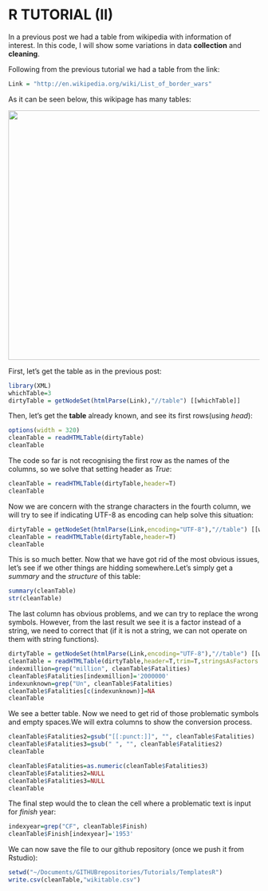 R TUTORIAL (II)
========================================================

In a previous post we had a table from wikipedia with information of interest. In this code, I will show some variations in data **collection** and **cleaning**.  

Following from the previous tutorial we had a table from the link:
```r
Link = "http://en.wikipedia.org/wiki/List_of_border_wars"
```

As it can be seen below, this wikipage has many tables:

<img src="http://i.imgur.com/hOa1tml.jpg" height="500" width="800" align=center> 

First, let's get the table as in the previous post:

```r
library(XML)
whichTable=3
dirtyTable = getNodeSet(htmlParse(Link),"//table") [[whichTable]]
```

Then, let's get the **table** already known, and see its first rows(using *head*):
```r
options(width = 320)
cleanTable = readHTMLTable(dirtyTable)
cleanTable
```

The code so far is not recognising the first row as the names of the columns, so we solve that setting header as *True*:

```r
cleanTable = readHTMLTable(dirtyTable,header=T)
cleanTable
```

Now we are concern with the strange characters in the fourth column, we will try to see if indicating UTF-8 as encoding can help solve this situation:
```r
dirtyTable = getNodeSet(htmlParse(Link,encoding="UTF-8"),"//table") [[whichTable]]
cleanTable = readHTMLTable(dirtyTable,header=T)
cleanTable
```

This is so much better. Now that we have got rid of the most obvious issues, let's see if we other things are hidding somewhere.Let's simply get a *summary* and the *structure* of this table:
```r
summary(cleanTable)
str(cleanTable)
```

The last column has obvious problems, and we can try to replace the wrong symbols. However, from the last result we see it is a factor instead of a string, we need to correct that (if it is not a string, we can not operate on them with string functions).

```r
dirtyTable = getNodeSet(htmlParse(Link,encoding="UTF-8"),"//table") [[whichTable]]
cleanTable = readHTMLTable(dirtyTable,header=T,trim=T,stringsAsFactors = F)
indexmillion=grep("million", cleanTable$Fatalities)
cleanTable$Fatalities[indexmillion]='2000000'
indexunknown=grep("Un", cleanTable$Fatalities)
cleanTable$Fatalities[c(indexunknown)]=NA
cleanTable
```

We see a better table. Now we need to get rid of those problematic symbols and empty spaces.We will extra columns to show the conversion process.
```r
cleanTable$Fatalities2=gsub("[[:punct:]]", "", cleanTable$Fatalities)
cleanTable$Fatalities3=gsub(" ", "", cleanTable$Fatalities2)
cleanTable
```

```r
cleanTable$Fatalities=as.numeric(cleanTable$Fatalities3)
cleanTable$Fatalities2=NULL
cleanTable$Fatalities3=NULL
cleanTable
```

The final step would the to clean the cell where a problematic text is input for *finish* year:
```r
indexyear=grep("CF", cleanTable$Finish)
cleanTable$Finish[indexyear]='1953'
```

We can now save the file to our github repository (once we push it from Rstudio):
```r
setwd("~/Documents/GITHUBrepositories/Tutorials/TemplatesR")
write.csv(cleanTable,"wikitable.csv")
```
